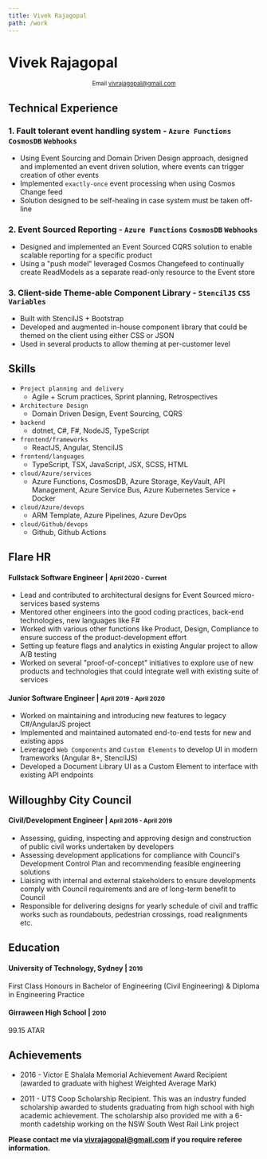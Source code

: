 ```yaml
---
title: Vivek Rajagopal
path: /work
---
```



<Page>


# Vivek Rajagopal

<div style="display:flex; flex-direction: column; align-items: center;">
  <small>
    Email <a href="mailto:vivrajagopal@gmail.com">vivrajagopal@gmail.com</a>
  </small>
</div>

## Technical Experience

### 1. Fault tolerant event handling system - `Azure Functions` `CosmosDB` `Webhooks`

- Using Event Sourcing and Domain Driven Design approach, designed and implemented an event driven
  solution, where events can trigger creation of other events
- Implemented `exactly-once` event processing when using Cosmos Change feed
- Solution designed to be self-healing in case system must be taken off-line

### 2. Event Sourced Reporting - `Azure Functions` `CosmosDB` `Webhooks`

- Designed and implemented an Event Sourced CQRS solution to enable scalable reporting for a
  specific product
- Using a "push model" leveraged Cosmos Changefeed to continually create ReadModels as a separate
  read-only resource to the Event store

### 3. Client-side Theme-able Component Library - `StencilJS` `CSS Variables`

- Built with StencilJS + Bootstrap
- Developed and augmented in-house component library that could be themed on the client using either
  CSS or JSON
- Used in several products to allow theming at per-customer level

## Skills

- `Project planning and delivery`
  - Agile + Scrum practices, Sprint planning, Retrospectives
- `Architecture Design`
  - Domain Driven Design, Event Sourcing, CQRS
- `backend`
  - dotnet, C#, F#, NodeJS, TypeScript
- `frontend/frameworks`
  - ReactJS, Angular, StencilJS
- `frontend/languages`
  - TypeScript, TSX, JavaScript, JSX, SCSS, HTML
- `cloud/Azure/services`
  - Azure Functions, CosmosDB, Azure Storage, KeyVault, API Management, Azure Service Bus, Azure
    Kubernetes Service + Docker
- `cloud/Azure/devops`
  - ARM Template, Azure Pipelines, Azure DevOps
- `cloud/Github/devops`
  - Github, Github Actions

## Flare HR

#### **Fullstack Software Engineer** | <small>April 2020 - Current</small>

- Lead and contributed to architectural designs for Event Sourced micro-services based systems
- Mentored other engineers into the good coding practices, back-end technologies, new languages like
  F#
- Worked with various other functions like Product, Design, Compliance to ensure success of the
  product-development effort
- Setting up feature flags and analytics in existing Angular project to allow A/B testing
- Worked on several "proof-of-concept" initiatives to explore use of new products and technologies
  that could integrate well with existing suite of services

#### **Junior Software Engineer** | <small>April 2019 - April 2020</small>

- Worked on maintaining and introducing new features to legacy C#/AngularJS project
- Implemented and maintained automated end-to-end tests for new and existing apps
- Leveraged `Web Components` and `Custom Elements` to develop UI in modern frameworks (Angular 8+,
  StencilJS)
- Developed a Document Library UI as a Custom Element to interface with existing API endpoints

## Willoughby City Council

#### **Civil/Development Engineer** | <small>April 2016 - April 2019</small>

- Assessing, guiding, inspecting and approving design and construction of public civil works
  undertaken by developers
- Assessing development applications for compliance with Council's Development Control Plan and
  recommending feasible engineering solutions
- Liaising with internal and external stakeholders to ensure developments comply with Council
  requirements and are of long-term benefit to Council
- Responsible for delivering designs for yearly schedule of civil and traffic works such as
  roundabouts, pedestrian crossings, road realignments etc.

## Education

#### **University of Technology, Sydney** | <small>2016</small>

First Class Honours in Bachelor of Engineering (Civil Engineering) & Diploma in Engineering Practice

#### **Girraween High School** | <small>2010</small>

99.15 ATAR

## Achievements

- 2016 - Victor E Shalala Memorial Achievement Award Recipient (awarded to graduate with highest
  Weighted Average Mark)

- 2011 - UTS Coop Scholarship Recipient. This was an industry funded scholarship awarded to students
  graduating from high school with high academic achievement. The scholarship also provided me with
  a 6-month cadetship working on the NSW South West Rail Link project

**Please contact me via [vivrajagopal@gmail.com](mailto:vivrajagopal@gmail.com) if you require
referee information.**

</Page>

